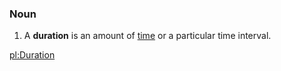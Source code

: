 ===Noun===
#A '''duration''' is an amount of [[time]] or a particular time interval.

[[pl:Duration]]
